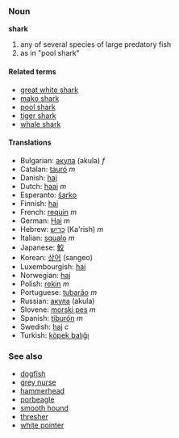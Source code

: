 ===Noun===
'''shark'''

# any of several species of large predatory fish
# as in "pool shark"<!-- please insert real def -->

====Related terms====
*[[great white shark]]
*[[mako shark]]
*[[pool shark]]
*[[tiger shark]]
*[[whale shark]]

====Translations====
*Bulgarian: [[акула]] (akula) ''f''
*Catalan: [[tauró]] ''m''
*Danish: [[haj]]
*Dutch: [[haai]] ''m''
*Esperanto: [[ŝarko]]
*Finnish: [[hai]]
*French: [[requin]] ''m''
*German: [[Hai]] ''m''
*Hebrew: [[כריש]] (Ka'rish) ''m''
*Italian: [[squalo]] ''m''
*Japanese: [[鮫]]
*Korean: [[상어]] (sangeo)
*Luxembourgish: [[hai]]
*Norwegian: [[haj]]
*Polish: [[rekin]] ''m''
*Portuguese: [[tubarão]] ''m''
*Russian: [[акула]] (akula)
*Slovene: [[morski pes]] ''m''
*Spanish: [[tiburón]] ''m''
*Swedish: [[haj]] ''c''
*Turkish: [[köpek balığı]]

===See also===
*[[dogfish]]
*[[grey nurse]]
*[[hammerhead]]
*[[porbeagle]]
*[[smooth hound]]
*[[thresher]]
*[[white pointer]]